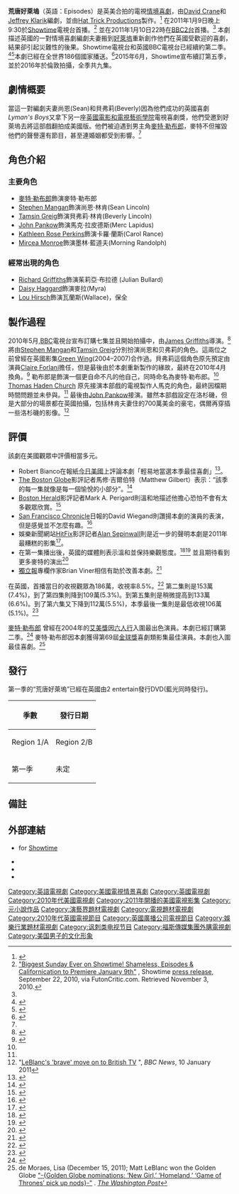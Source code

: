 {{Infobox_television
| show_name            = 荒唐好萊塢 <br />Episodes
| image                = [[File:Episodes_logo.png|File:Episodes logo.png]]
| caption              =  
| format               = [[情境喜劇|情境喜劇]]、[[Serial_(radio_and_television)|連續劇]]
| creator              = [[David_Crane_(writer/producer)|David Crane]] <br /> [[Jeffrey_Klarik|Jeffrey Klarik]]
| director             = [[James_Griffiths_(director)|James Griffiths]]
| executive_producer   = [[David_Crane_(writer/producer)|David Crane]]<br />[[Jeffrey_Klarik|Jeffrey Klarik]]<br />[[Jimmy_Mulville|Jimmy Mulville]]
| starring             = [[麥特·勒布郎|麥特·勒布郎]]<br />[[Stephen_Mangan|Stephen Mangan]]<br />[[Tamsin_Greig|Tamsin Greig]]<br />[[John_Pankow|John Pankow]]<br />[[Kathleen_Rose_Perkins|Kathleen Rose Perkins]]<br />[[Mircea_Monroe|Mircea Monroe]]
| theme_music_composer =
| opentheme            =
| location             =
| company = [[Hat_Trick_Productions|Hat Trick Productions]]<br />[[David_Crane_(writer/producer)|Crane/]][[Jeffrey_Klarik|Klarik Productions]]
| country              = 英國<br />美國
| network              = [[Showtime電視網|Showtime]] (US)<br />[[BBC_Two|BBC Two]]/[[BBC_HD|BBC HD]] (UK)
| runtime              = 30 分鐘
| camera               = [[Single_camera|Single camera]]
| first_aired          = {{Start date|2011|1|9}} 
| last_aired           = {{End date|2017|10|8}}
| num_seasons          = 5
| num_episodes         = 41
| list_episodes        =
| followed_by          =
| Showtime             = https://archive.is/20121205025356/http://www.sho.com/site/episodes/home.do
| BBC Website          = http://www.bbc.co.uk/programmes/b00x7fjr
}}
'''荒唐好萊塢'''（英語：Episodes）是英美合拍的電視[[情境喜劇|情境喜劇]]，由[[David_Crane_(writer/producer)|David Crane]]和[[Jeffrey_Klarik|Jeffrey Klarik]]編劇，並由[[Hat_Trick_Productions|Hat Trick Productions]]製作。<ref name="bbcprdec">{{cite web |url=http://www.bbc.co.uk/pressoffice/pressreleases/stories/2010/12_december/17/episodes.shtml |title=Press Packs: Episodes |publisher=BBC |date=December 17, 2010 |accessdate=December 19, 2010 |archive-date=2013-09-21 |archive-url=https://web.archive.org/web/20130921101902/http://www.bbc.co.uk/pressoffice/pressreleases/stories/2010/12_december/17/episodes.shtml |dead-url=no }}</ref> 在2011年1月9日晚上9:30於[[Showtime電視網|Showtime]]電視台首播。<ref>[http://thefutoncritic.com/news/2010/09/22/biggest-sunday-ever-on-showtime-shameless-episodes-and-californication-to-premiere-january-9th-37549/20100922showtime02/ "Biggest Sunday Ever on Showtime! Shameless, Episodes & Californication to Premiere January 9th"] {{Wayback|url=http://thefutoncritic.com/news/2010/09/22/biggest-sunday-ever-on-showtime-shameless-episodes-and-californication-to-premiere-january-9th-37549/20100922showtime02/ |date=20200614012741 }}, Showtime [[press_release|press release]], September 22, 2010, via FutonCritic.com. Retrieved November 3, 2010.</ref> 並在2011年1月10日22時在[[BBC2台|BBC2台]]首播。<ref name="bbcprdec"/> 本劇描述英國的一對情境喜劇編劇夫妻搬到[[好萊塢|好萊塢]]重新創作他們在英國受歡迎的喜劇，結果卻引起災難性的後果。Showtime電視台和英國BBC電視台已經續約第二季。<ref>{{cite web|title=BBC Two orders more Episodes|url=http://www.atvtoday.co.uk/index.php?option=com_content&view=article&id=838:bbc-two-orders-more-episodes&catid=1:tv-media&Itemid=3|publisher=www.atvtoday.co.uk|accessdate=27 February 2011|archive-date=2012-03-14|archive-url=https://web.archive.org/web/20120314210741/http://www.atvtoday.co.uk/index.php?option=com_content&view=article&id=838:bbc-two-orders-more-episodes&catid=1:tv-media&Itemid=3|dead-url=yes}}</ref><ref>{{Cite web |url=http://www.comedy.co.uk/news/story/00000478/episodes_tamsin_greig_stephen_mangan_series_2/ |title=Second series of 9 episodes |accessdate=2012-01-23 |archive-date=2013-04-29 |archive-url=https://web.archive.org/web/20130429102338/http://www.comedy.co.uk/news/story/00000478/episodes_tamsin_greig_stephen_mangan_series_2 |dead-url=yes }}</ref>本劇已經在全世界186個國家播送。<ref name="international">{{cite web|url=http://www.digitalspy.co.uk/broadcasting/news/a304146/episodes-sold-to-186-countries.html?rss |title='Episodes' sold to 186 countries |publisher=Digital Spy |date=February 16, 2011 |accessdate=March 2, 2011}}</ref>2015年6月，Showtime宣布續訂第五季，並於2016年於倫敦拍攝，全季共九集。

== 劇情概要 ==
{{main|荒唐好萊塢各集列表}}
當這一對編劇夫妻尚恩(Sean)和貝弗莉(Beverly)因為他們成功的英國喜劇''Lyman's Boys''又拿下另一座[[British_Academy_Television_Awards|英國電影和電視藝術學院]]電視喜劇獎，他們受邀到好萊塢去將這部戲翻拍成美國版。他們被迫遇到男主角[[麥特·勒布郎|麥特·勒布郎]]，麥特不但摧毀他們的聲譽還有節目，甚至連婚姻都受到影響。<ref name="bbcprdec"/>

== 角色介紹 ==
=== 主要角色 ===
*[[麥特·勒布郎|麥特·勒布郎]]飾演麥特·勒布郎<!--不過他不是飾演他自己，而是另外一個更自命不凡的麥特·勒布郎，只是在本劇中也叫麥特·勒布郎-->
*[[Stephen_Mangan|Stephen Mangan]]飾演尚恩·林肯(Sean Lincoln)
*[[Tamsin_Greig|Tamsin Greig]]飾演貝弗莉·林肯(Beverly Lincoln)
*[[John_Pankow|John Pankow]]飾演馬克·拉皮德斯(Merc Lapidus)
*[[Kathleen_Rose_Perkins|Kathleen Rose Perkins]]飾演卡羅·蘭斯(Carol Rance)
*[[Mircea_Monroe|Mircea Monroe]]飾演墨林·藍道夫(Morning Randolph)

=== 經常出現的角色 ===
*[[Richard_Griffiths|Richard Griffiths]]飾演茱莉亞·布拉德 (Julian Bullard)
*[[Daisy_Haggard|Daisy Haggard]]飾演麥拉(Myra)
*[[Lou_Hirsch|Lou Hirsch]]飾演瓦蘭斯(Wallace)，保全

== 製作過程 ==
2010年5月,[[BBC|BBC]]電視台宣布訂購七集並且開始拍攝中，由[[James_Griffiths_(director)|James Griffiths]]導演。<ref name="BBCMay13">{{cite press release |url=http://www.bbc.co.uk/pressoffice/pressreleases/stories/2010/05_may/13/episodes.shtml |title=Matt LeBlanc, Stephen Mangan and Tamsin Greig star in David Crane and Jeffrey Klarik's Episodes |publisher=[[BBC|BBC]] |date=May 13, 2010 |access-date=2012-01-23 |archive-date=2012-03-07 |archive-url=https://web.archive.org/web/20120307154908/http://www.bbc.co.uk/pressoffice/pressreleases/stories/2010/05_may/13/episodes.shtml |dead-url=no }}</ref> 將由[[Stephen_Mangan|Stephen Mangan]]和[[Tamsin_Greig|Tamsin Greig]]分別扮演尚恩和贝弗莉的角色。這兩位之前曾經在英國影集[[Green_Wing|Green Wing]](2004–2007)合作過。貝弗莉這個角色原先預定由演員[[Claire_Forlani|Claire Forlani]]擔任，但是最後由於本劇重新製作的緣故，最終在2010年4月換角。<ref name="Wightman">{{cite web |author=Wightman, Catriona |url=http://www.digitalspy.co.uk/ustv/news/a217351/church-forlani-quit-matt-leblanc-show.html |title=Church, Forlani quit Matt LeBlanc show |publisher=Digitalspy.co.uk |date=April 29, 2010 |accessdate=2011-01-10 |archive-date=2011-01-18 |archive-url=https://web.archive.org/web/20110118093522/http://www.digitalspy.co.uk/ustv/news/a217351/church-forlani-quit-matt-leblanc-show.html |dead-url=no }}</ref> 勒布郎是飾演一個更自命不凡的他自己，同時命名為麥特·勒布郎。<ref name="BBCMay13"/> [[Thomas_Haden_Church|Thomas Haden Church]] 原先接演本部戲的電視製作人馬克的角色，最終因檔期時間問題並未參與。<ref name="Wightman"/> 最後由[[John_Pankow|John Pankow]]接演。雖然本部戲設定在洛杉磯，但是大部分的場景都在英國拍攝，包括林肯夫妻住的700萬美金的豪宅，偶爾再穿插一些洛杉磯的影像。<ref>"[http://www.bbc.co.uk/news/entertainment-arts-12127298 LeBlanc's 'brave' move on to British TV] {{Wayback|url=http://www.bbc.co.uk/news/entertainment-arts-12127298 |date=20120124021944 }}", ''BBC News'', 10 January 2011</ref>

== 評價 ==
該劇在美國觀眾中評價相當多元。
*Robert Bianco在報紙[[今日美國|今日美國]]上評論本劇「輕易地當選本季最佳喜劇」<ref>{{cite news |title= Experience great 'Episodes' of laughter, thanks to LeBlanc |author= Robert Bianco |url= http://www.usatoday.com/life/television/reviews/2011-01-07-episodes07_ST_N.htm |newspaper= USA Today |date= January 6, 2011 |accessdate= January 14, 2011 |archive-date= 2011-10-11 |archive-url= https://web.archive.org/web/20111011000833/http://www.usatoday.com/life/television/reviews/2011-01-07-episodes07_ST_N.htm |dead-url= no }}</ref>。
*[[The_Boston_Globe|The Boston Globe]]影評記者馬修·吉爾伯特（Matthew Gilbert）表示：“該季的每一集就像是每一個愉悅的小部分”。<ref>{{cite news |title= A clever satire about the travails of adaptation |author= Matthew Gilbert |url= http://www.boston.com/ae/tv/articles/2011/01/07/episodes_a_clever_adaptation_about_the_travails_of_adaptation/ |newspaper= Boston Globe |date= January 7, 2011 |accessdate= January 14, 2011 |archive-date= 2012-11-02 |archive-url= https://web.archive.org/web/20121102211927/http://www.boston.com/ae/tv/articles/2011/01/07/episodes_a_clever_adaptation_about_the_travails_of_adaptation/ |dead-url= no }}</ref>
*[[Boston_Herald|Boston Herald]]影評記者Mark A. Perigard則溫和地描述他擔心恐怕不會有太多觀眾欣賞。<ref>{{cite news |title= Big names, little roles |author= Mark A. Perigard |url= http://www.bostonherald.com/entertainment/television/reviews/view/20110106big_names_little_roles_its_showtime_sort_of_for_leblanc_and_macy/srvc=home&position=7 |newspaper= Boston Herald |date= January 6, 2011 |accessdate= January 14, 2011 |archive-date= 2012-10-04 |archive-url= https://web.archive.org/web/20121004181952/http://www.bostonherald.com/entertainment/television/reviews/view/20110106big_names_little_roles_its_showtime_sort_of_for_leblanc_and_macy/srvc%3Dhome%26position%3D7 |dead-url= no }}</ref>
*[[San_Francisco_Chronicle|San Francisco Chronicle]]日報的David Wiegand則讚揚本劇的演員的表演，但是感覺並不怎麼有趣。<ref>{{cite news |title= 'Episodes' review: High on ego, low on laughs |author= David Wiegand |url= http://articles.sfgate.com/2011-01-06/entertainment/27013013_1_matt-leblanc-showtime-hollywood |newspaper= San Francisco Chronicle |date= January 6, 2011 |accessdate= January 14, 2011 |archive-date= 2011-01-13 |archive-url= https://web.archive.org/web/20110113074645/http://articles.sfgate.com/2011-01-06/entertainment/27013013_1_matt-leblanc-showtime-hollywood |dead-url= no }}</ref>
*娛樂新聞網站[[HitFix|HitFix]]影評記者[[Alan_Sepinwall|Alan Sepinwall]]則是近一步的聲明本劇是2011年最糟糕的影集<ref>{{cite web|last=Sepinwall|first=Alan|title=Lumps of coal: The worst TV I watched in 2011|url=http://www.hitfix.com/blogs/whats-alan-watching/posts/lumps-of-coal-the-worst-tv-i-watched-in-2011|publisher=HitFix.com|accessdate=7 January 2012|date=Dec 26, 2011|archive-date=2012-01-07|archive-url=https://web.archive.org/web/20120107160349/http://www.hitfix.com/blogs/whats-alan-watching/posts/lumps-of-coal-the-worst-tv-i-watched-in-2011|dead-url=no}}</ref>。
*在第一集播出後，英國的媒體則表示溫和並保持樂觀態度。<ref>{{cite news |title= TV review: Episodes Glee |author= Sam Wollaston |url= http://www.guardian.co.uk/tv-and-radio/2011/jan/10/episodes-glee-review |newspaper= The Guardian |date= January 10, 2011 |accessdate= January 14, 2011 |archive-date= 2012-01-13 |archive-url= https://web.archive.org/web/20120113180533/http://www.guardian.co.uk/tv-and-radio/2011/jan/10/episodes-glee-review |dead-url= no }}</ref><ref>{{cite news |title= Episodes - BBC2, 10pm |author= Jane Simon |url= http://www.mirror.co.uk/celebs/columnists/todays-tv/2011/01/10/episodes-bbc2-10pm-115875-22838965/ |newspaper= The Mirror |date= January 10, 2011 |accessdate=January 14, 2011}}</ref> 並且期待看到更多麥特的演出<ref>{{cite news |title= Episodes is a sharp and slick take on Britain's inferiority complex |author= Keith Watson |url= http://www.metro.co.uk/tv/reviews/852267-episodes-is-a-sharp-and-slick-take-on-britains-inferiority-complex#ixzz1B3VBITU0 |newspaper= Metro |date= January 10, 2011 |accessdate= January 14, 2011 |archiveurl= https://web.archive.org/web/20110114073211/http://www.metro.co.uk/tv/reviews/852267-episodes-is-a-sharp-and-slick-take-on-britains-inferiority-complex#ixzz1B3VBITU0 |archivedate= 2011-01-14 |deadurl= yes }}</ref> 
*[[獨立報|獨立報]]專欄作家Brian Viner相信有助於改善本劇。<ref>{{cite news |title= Last Night's TV - Episodes, BBC2; Shameless, Channel 4; Baking Made Easy, BBC2 |author= Brian Viner |url= http://www.independent.co.uk/arts-entertainment/tv/reviews/last-nights-tv--episodes-bbc2-shameless-channel-4-baking-made-easy-bbc2-2181082.html |newspaper= The Independent |date= January 11, 2011 |accessdate= January 14, 2011 |archive-date= 2011-09-27 |archive-url= https://web.archive.org/web/20110927092949/http://www.independent.co.uk/arts-entertainment/tv/reviews/last-nights-tv--episodes-bbc2-shameless-channel-4-baking-made-easy-bbc2-2181082.html |dead-url= no }}</ref>

在英國，首播當日的收視觀眾為186萬，收視率8.5%。<ref name=ratingsuk>{{cite web|title=Episode 1.1|url=http://www.comedy.co.uk/guide/tv/episodes/episodes/1/1/|publisher=www.comedy.co.uk|accessdate=20 February 2011|archive-date=2011-08-17|archive-url=https://web.archive.org/web/20110817061332/http://www.comedy.co.uk/guide/tv/episodes/episodes/1/1/|dead-url=no}}</ref> 第二集則是153萬(7.4%)，到了第四集則降到109萬(5.3%)。到第五集則是稍微提高到133萬(6.6%)。到了第六集又下降到112萬(5.5%)，本季最後一集則是最低收視106萬(5.1%)。<ref>{{cite web|title=Episode 1.7|url=http://www.comedy.co.uk/guide/tv/episodes/episodes/1/7/|publisher=www.comedy.co.uk|accessdate=22 February 2011|archive-date=2012-05-08|archive-url=https://web.archive.org/web/20120508030632/http://www.comedy.co.uk/guide/tv/episodes/episodes/1/7|dead-url=no}}</ref>

[[麥特·勒布郎|麥特·勒布郎]] 曾經在2004年的[[艾美獎|艾美獎]]因[[六人行|六人行]]入圍最出色演員。本劇已經訂購第二季。<ref>{{cite web|title=Showtime Renews 'Shameless,' 'Episodes'|date=28 February 2011|author=Philiana Ng|url=http://www.hollywoodreporter.com/blogs/live-feed/showtime-renews-shameless-episodes-162464|publisher=www.hollywoodreporter.com|accessdate=29 June 2011|archive-date=2012-03-31|archive-url=https://web.archive.org/web/20120331205216/http://www.hollywoodreporter.com/blogs/live-feed/showtime-renews-shameless-episodes-162464|dead-url=no}}</ref> 麥特·勒布郎因本劇獲得第69屆[[金球獎|金球獎]]喜劇類影集最佳演員。本劇也入圍最佳喜劇。<ref>de Moraes, Lisa (December 15, 2011); Matt LeBlanc won the Golden Globe [http://www.washingtonpost.com/blogs/tv-column/post/golden-globe-nominations-zooey-deschanel-matt-leblanc-among-first-announced/2011/12/15/gIQA5YEpvO_blog.html "-{Golden Globe nominations: ‘New Girl,’ ‘Homeland,’ ‘Game of Thrones’ pick up nods}-"] {{Wayback|url=http://www.washingtonpost.com/blogs/tv-column/post/golden-globe-nominations-zooey-deschanel-matt-leblanc-among-first-announced/2011/12/15/gIQA5YEpvO_blog.html |date=20120113063817 }}. ''[[The_Washington_Post|The Washington Post]]''</ref>

== 發行 ==
第一季的“荒唐好萊塢”已經在英國由2 entertain發行DVD(藍光同時發行)。
{| class="wikitable"
|-
! rowspan="2"|季數
! colspan="2"|發行日期
|-
! Region 1/A !! Region 2/B
|-
|第一季|| 未定 || 2011年2月28日<ref>{{cite web|title=Episodes [DVD]|url=http://www.amazon.co.uk/dp/B003ZSHLP6|publisher=amazon.co.uk|accessdate=29 June 2011}}</ref> 
|}

== 備註 ==
{{Reflist|2}}

== 外部連結 ==
*{{Official website|http://www.sho.com/site/episodes/home.do}} for [[Showtime_(TV_network)|Showtime]]
*{{BBC programme}}
*{{IMDb title|1582350|Episodes}}
*{{douban}}
{{Showtime电视节目|state=uncollapsed}}

{{DEFAULTSORT:Episodes}}
[[Category:英語電視劇|Category:英語電視劇]]
[[Category:美國電視情景喜劇|Category:美國電視情景喜劇]]
[[Category:英國電視劇|Category:英國電視劇]]
[[Category:2010年代美國電視劇|Category:2010年代美國電視劇]]
[[Category:2011年開播的美國電視影集|Category:2011年開播的美國電視影集]]
[[Category:元小說作品|Category:元小說作品]]
[[Category:演藝界題材電視劇|Category:演藝界題材電視劇]]
[[Category:電視題材電視劇|Category:電視題材電視劇]]
[[Category:2010年代英國電視節目|Category:2010年代英國電視節目]]
[[Category:英國廣播公司電視節目|Category:英國廣播公司電視節目]]
[[Category:娛樂行業題材電視劇|Category:娛樂行業題材電視劇]]
[[Category:讽刺类电视节目|Category:讽刺类电视节目]]
[[Category:福斯傳媒集團外購電視劇|Category:福斯傳媒集團外購電視劇]]
[[Category:美国男子的文化形象|Category:美国男子的文化形象]]